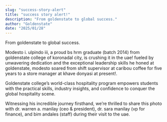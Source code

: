 ```yaml
---
slug: "success-story-alert"
title: "success story alert!"
description: "From goldenstate to global success."
author: "Goldenstate"
date: "2025/01/28"
---
```


From goldenstate to global success.

Modesto i. ulpindo iii, a proud bs hrm graduate (batch 2014) from goldenstate college of koronadal city, is crushing it in the uae! fueled by unwavering dedication and the exceptional leadership skills he honed at goldenstate, modesto soared from shift supervisor at caribou coffee for five years to a store manager at khave donyasi at present!.

Goldenstate college’s world-class hospitality program empowers students with the practical skills, industry insights, and confidence to conquer the global hospitality scene.

Witnessing his incredible journey firsthand, we’re thrilled to share this photo with dr. warren a. manilay (ceo & president), dr. sara manilay (vp for finance), and bim andales (staff) during their visit to the uae.